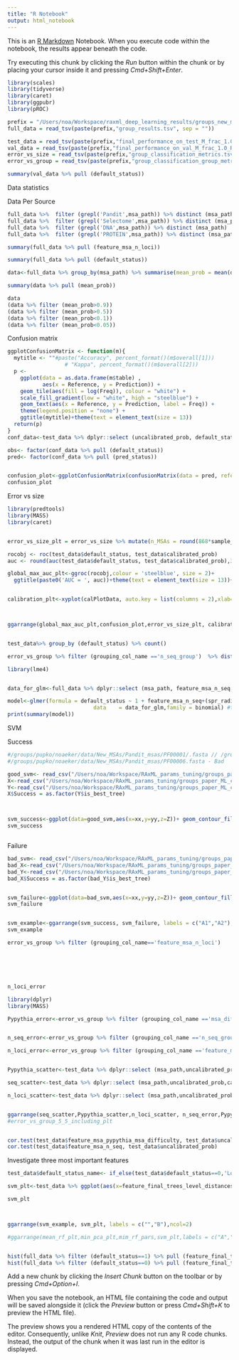 ```yaml
---
title: "R Notebook"
output: html_notebook
---
```


This is an [R Markdown](http://rmarkdown.rstudio.com) Notebook. When you execute code within the notebook, the results appear beneath the code. 

Try executing this chunk by clicking the *Run* button within the chunk or by placing your cursor inside it and pressing *Cmd+Shift+Enter*. 

```r
library(scales)
library(tidyverse)
library(caret)
library(ggpubr)
library(pROC)
```


```r
prefix = "/Users/noa/Workspace/raxml_deep_learning_results/groups_new_mixed_v_1/"
full_data = read_tsv(paste(prefix,"group_results.tsv", sep = ""))

test_data = read_tsv(paste(prefix,"final_performance_on_test_M_frac_1.0_RFE_True_large_grid_True_out_features_True.tsv",sep = ""))
val_data = read_tsv(paste(prefix,"final_performance_on_val_M_frac_1.0_RFE_True_large_grid_True_out_features_True.tsv",sep = ""))
error_vs_size = read_tsv(paste(prefix,"group_classification_metrics.tsv",sep = ""))
error_vs_group = read_tsv(paste(prefix,"group_classification_group_metrics_M_frac_1.0_RFE_True_large_grid_True_out_features_True.tsv",sep = ""))
```

```r
summary(val_data %>% pull (default_status))
```

Data statistics

Data Per Source
```r
full_data %>%  filter (grepl('Pandit',msa_path)) %>% distinct (msa_path) 
full_data %>%  filter (grepl('Selectome',msa_path)) %>% distinct (msa_path) 
full_data %>%  filter (grepl('DNA',msa_path)) %>% distinct (msa_path)
full_data %>%  filter (grepl('PROTEIN',msa_path)) %>% distinct (msa_path)
```


```r

summary(full_data %>% pull (feature_msa_n_loci))

summary(full_data %>% pull (default_status))

data<-full_data %>% group_by(msa_path) %>% summarise(mean_prob = mean(default_status))

summary(data %>% pull (mean_prob))

data
(data %>% filter (mean_prob>0.9))
(data %>% filter (mean_prob>0.5))
(data %>% filter (mean_prob<0.1))
(data %>% filter (mean_prob<0.05))


```


Confusion matrix
```r

ggplotConfusionMatrix <- function(m){
  mytitle <- ""#paste("Accuracy", percent_format()(m$overall[1]))
                  # "Kappa", percent_format()(m$overall[2]))
  p <-
    ggplot(data = as.data.frame(m$table) ,
           aes(x = Reference, y = Prediction)) +
    geom_tile(aes(fill = log(Freq)), colour = "white") +
    scale_fill_gradient(low = "white", high = "steelblue") +
    geom_text(aes(x = Reference, y = Prediction, label = Freq)) +
    theme(legend.position = "none") +
    ggtitle(mytitle)+theme(text = element_text(size = 13))
  return(p)
}
conf_data<-test_data %>% dplyr::select (uncalibrated_prob, default_status) %>% mutate (pred_status = round(uncalibrated_prob)) 

obs<- factor(conf_data %>% pull (default_status))
pred<- factor(conf_data %>% pull (pred_status))


confusion_plot<-ggplotConfusionMatrix(confusionMatrix(data = pred, reference= obs))+theme(legend.position = "none")
confusion_plot
```
Error vs size
```r
library(predtools)
library(MASS)
library(caret)


error_vs_size_plt = error_vs_size %>% mutate(n_MSAs = round(868*sample_fraction)) %>% ggplot(aes(x=n_MSAs, y = AUC))+geom_line()+ expand_limits(y = 0.5)+xlab("Number of MSAs")+ theme(text = element_text(size = 13))+ylab("AUC")+geom_point()

rocobj <- roc(test_data$default_status, test_data$calibrated_prob)
auc <- round(auc(test_data$default_status, test_data$calibrated_prob),3)

global_max_auc_plt<-ggroc(rocobj,colour = 'steelblue', size = 2)+
  ggtitle(paste0('AUC = ', auc))+theme(text = element_text(size = 13))+xlab("Specificity")


calibration_plt<-xyplot(calPlotData, auto.key = list(columns = 2),xlab="Observed",ylab="Predicted")



ggarrange(global_max_auc_plt,confusion_plot,error_vs_size_plt, calibration_plt ,labels = c("A","B","C","D"),align = "h", nrow = 2, ncol = 2 ,vjust= 1)


test_data%>% group_by (default_status) %>% count()

```




```r
error_vs_group %>% filter (grouping_col_name =='n_seq_group')  %>% distinct (grouping_col)
```

```r
library(lme4)


data_for_glm<-full_data %>% dplyr::select (msa_path, feature_msa_n_seq, spr_radius,spr_cutoff,n_rand_trees_sampled,n_pars_trees_sampled, default_status, feature_msa_pypythia_msa_difficulty) %>% mutate(default_status = as.factor(default_status)) %>% mutate(across(where(is.numeric), scale))

model<-glmer(formula = default_status ~ 1 + feature_msa_n_seq+(spr_radius+spr_cutoff+n_rand_trees_sampled+n_pars_trees_sampled)*feature_msa_n_seq+ (1|msa_path),
                           data    = data_for_glm,family = binomial) #to run the model
print(summary(model))
```
SVM 

Success
```r
#/groups/pupko/noaeker/data/New_MSAs/Pandit_msas/PF00001/.fasta // /groups/pupko/noaeker/data/New_MSAs/Pandit_msas/PF00002.fasta- Good
#/groups/pupko/noaeker/data/New_MSAs/Pandit_msas/PF00006.fasta - Bad

good_svm<- read_csv("/Users/noa/Workspace/RAxML_params_tuning/groups_paper_ML_code/curr_svm_plot_success2.csv")
X<-read_csv("/Users/noa/Workspace/RAxML_params_tuning/groups_paper_ML_code/X_svm_success2.csv")
Y<-read_csv("/Users/noa/Workspace/RAxML_params_tuning/groups_paper_ML_code/Y_svm_success2.csv")
X$Success = as.factor(Y$is_best_tree)



svm_success<-ggplot(data=good_svm,aes(x=xx,y=yy,z=Z))+ geom_contour_filled(show.legend=FALSE)+geom_point(data=X,size=2.5,mapping=aes(x=x,y=y,z=0, color=Success))+scale_color_manual(values = c("0" = "white", "1" = "red"))+labs(color='Is best final tree')+ xlab("PC1")+ylab("PC2")+theme(text = element_text(size = 11))
svm_success



```
Failure 
```r
bad_svm<- read_csv("/Users/noa/Workspace/RAxML_params_tuning/groups_paper_ML_code/curr_svm_plot_failure.csv")
bad_X<-read_csv("/Users/noa/Workspace/RAxML_params_tuning/groups_paper_ML_code/X_svm_failure.csv")
bad_Y<-read_csv("/Users/noa/Workspace/RAxML_params_tuning/groups_paper_ML_code/Y_svm_failure.csv")
bad_X$Success = as.factor(bad_Y$is_best_tree)


svm_failure<-ggplot(data=bad_svm,aes(x=xx,y=yy,z=Z))+ geom_contour_filled(show.legend=FALSE)+geom_point(data=bad_X,size=2.5,mapping=aes(x=x,y=y,z=0,color=Success))+scale_color_manual(values = c("0" = "white", "1" = "red"))+ xlab("PC1")+ylab("PC2")+labs(color='Is best final tree')+theme(text = element_text(size = 11))
svm_failure



```

```r
svm_example<-ggarrange(svm_success, svm_failure, labels = c("A1","A2"),nrow=2,common.legend = TRUE, legend="bottom", vjust=1,hjust=0.05)
svm_example
```


```r
error_vs_group %>% filter (grouping_col_name=='feature_msa_n_loci')






n_loci_error
```


```r
library(dplyr)
library(MASS)

Pypythia_error<-error_vs_group %>% filter (grouping_col_name =='msa_difficulty_group') %>% ggplot(aes(y=grouping_col, x=AUC))+geom_col()+ expand_limits(y = c(0.5,1))+ylab('MSA difficulty')+ xlab('AUC')+theme(text = element_text(size = 9))


n_seq_error<-error_vs_group %>% filter (grouping_col_name =='n_seq_group') %>% mutate(grouping_col = factor(grouping_col, levels = c('(29.999, 45.0]','(45.0, 67.0]','(67.0, 108.0]','(108.0, 199.0]'))) %>% ggplot(aes(y=grouping_col, x=AUC))+geom_col()+ expand_limits(y = c(0.5,1))+ylab('# Sequences')+xlab('AUC')+theme(text = element_text(size = 9))

n_loci_error<-error_vs_group %>% filter (grouping_col_name =='feature_msa_n_loci')  %>%  mutate(grouping_col = factor(grouping_col, levels = c('(99.999, 239.0]','(239.0, 632.0]','(632.0, 1437.0]','(1437.0, 12478.0]'))) %>% ggplot(aes(y=grouping_col, x=AUC))+geom_col()+ expand_limits(y = c(0.5,1))+ylab('# Positions')+xlab('AUC')+theme(text = element_text(size = 9))


Pypythia_scatter<-test_data %>% dplyr::select (msa_path,uncalibrated_prob,calibrated_prob,  feature_msa_pypythia_msa_difficulty) %>% group_by(msa_path,feature_msa_pypythia_msa_difficulty) %>% summarise(mean_prob = mean(calibrated_prob)) %>% ggplot(aes(x=feature_msa_pypythia_msa_difficulty, y = mean_prob))+geom_point(size = 0.7)+xlab("MSA difficulty")+ylab("Predicted probability")+theme(text = element_text(size = 9))

seq_scatter<-test_data %>% dplyr::select (msa_path,uncalibrated_prob,calibrated_prob, feature_msa_n_seq, feature_msa_pypythia_msa_difficulty) %>% group_by(msa_path,feature_msa_n_seq) %>% summarise(mean_prob = mean(calibrated_prob)) %>% ggplot(aes(x=feature_msa_n_seq, y = mean_prob))+geom_point(size = 0.7)+xlab("Number of sequences")+ylab("Predicted probability")+theme(text = element_text(size = 9))

n_loci_scatter<-test_data %>% dplyr::select (msa_path,uncalibrated_prob,calibrated_prob, feature_msa_n_loci) %>% group_by(msa_path,feature_msa_n_loci) %>% summarise(mean_prob = mean(calibrated_prob)) %>% ggplot(aes(x=feature_msa_n_loci, y = mean_prob))+geom_point(size = 0.7)+xlab("Number of positions")+ylab("Predicted probability")+theme(text = element_text(size = 9))


ggarrange(seq_scatter,Pypythia_scatter,n_loci_scatter, n_seq_error,Pypythia_error, n_loci_error,labels = c("A","B","C","D","E","F"),align = "h", nrow = 3, ncol = 3, legend = "bottom",vjust= 1)
#error_vs_group_5_5_including_plt


cor.test(test_data$feature_msa_pypythia_msa_difficulty, test_data$uncalibrated_prob)
cor.test(test_data$feature_msa_n_seq, test_data$uncalibrated_prob)
```


Investigate three most important features

```r
test_data$default_status_name<- if_else(test_data$default_status==0,'Local maximum','Global maximum')

svm_plt<-test_data %>% ggplot(aes(x=feature_final_trees_level_distances_embedd_PCA_0.9_rbf_svc_max_best_score, y =default_status_name))+geom_boxplot() +xlab("Maximal SVM decision function\n score within best final trees")+ylab("")

svm_plt



ggarrange(svm_example, svm_plt, labels = c("","B"),ncol=2)

#ggarrange(mean_rf_plt,min_pca_plt,mim_rf_pars,svm_plt,labels = c("A","B","C","D"),align = "h", nrow = 4, ncol = 1, legend = "bottom",vjust= 1)


```

```r

```




```r
hist(full_data %>% filter (default_status==1) %>% pull (feature_final_trees_level_distances_embedd_PCA_0.9_SVR_reg)) 
hist(full_data %>% filter (default_status==0) %>% pull (feature_final_trees_level_distances_embedd_PCA_0.9_SVR_reg)) 
```



Add a new chunk by clicking the *Insert Chunk* button on the toolbar or by pressing *Cmd+Option+I*.

When you save the notebook, an HTML file containing the code and output will be saved alongside it (click the *Preview* button or press *Cmd+Shift+K* to preview the HTML file). 

The preview shows you a rendered HTML copy of the contents of the editor. Consequently, unlike *Knit*, *Preview* does not run any R code chunks. Instead, the output of the chunk when it was last run in the editor is displayed.

